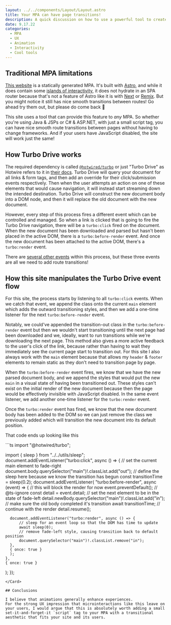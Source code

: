 ```yaml
---
layout: ../../components/Layout/Layout.astro
title: Your MPA can have page transitions!
description: A quick discussion on how to use a powerful tool to create better user experiences on your site
date: 9.17.22
categories:
  - MPA
  - UX
  - Animation
  - Interactivity
  - Cool tools
---
```


## Traditional MPA limitations

[This website](/) is a statically generated MPA.
It's built with [Astro](https://astro.build/), and while it does contain some [islands of interactivity](https://docs.astro.build/en/concepts/islands/), it does not hydrate in an SPA router because that's not a feature of Astro like it is with [Next](https://nextjs.org/) or [Remix](https://remix.run/).
But you might notice it still has nice smooth transitions between routes! Go ahead try them out, but please do come back 🙂

This site uses a tool that can provide this feature to _any_ MPA.
So whether you're using Java & JSPs or C# & ASP.NET, with just a small script tag, you can have nice smooth route transitions between pages without having to change frameworks.
And if your users have JavaScript disabled, the site will work just the same!

## How Turbo Drive works

The required dependency is called [`@hotwired/turbo`](https://www.npmjs.com/package/@hotwired/turbo) or just "Turbo Drive" as Hotwire refers to it in [their docs](https://turbo.hotwired.dev/).
Turbo Drive will query your document for all links & form tags, and then add an override for their click/submission events respectively.
Then when the user attempts an action on one of these elements that would cause navigation, it will instead start streaming down the intended destination.
Turbo Drive will construct the new document body into a DOM node, and then it will replace the old document with the new document.

However, every step of this process fires a different event which can be controlled and managed.
So when a link is clicked that is going to fire the Turbo Drive navigation, there will be a `turbo:click` fired on the document. When the new document has been downloaded and parsed but hasn't been placed in the active DOM, there is a `turbo:before-render` event. And once the new document has been attached to the active DOM, there's a `turbo:render` event.

There are [several other events](https://turbo.hotwired.dev/reference/events) within this process, but these three events are all we need to add route transitions!

## How this site manipulates the Turbo Drive event flow

For this site, the process starts by listening to all `turbo:click` events.
When we catch that event, we append the class onto the current `main` element which adds the outward transitioning styles, and then we add a one-time listener for the next `turbo:before-render` event.

Notably, we could've appended the transition-out class in the `turbo:before-render` event but then we wouldn't start transitioning until the next page had been downloaded and we, ideally, want to run transitions while we're downloading the next page.
This method also gives a more active feedback to the user's click of the link, because rather than having to wait they immediately see the current page start to transition out.
For this site I also always work with the `main` element because that allows my `header` & `footer` elements to remain static as they don't need to transition page by page.

When the `turbo:before-render` event fires, we know that we have the new parsed document body, and we append the styles that would put the new `main` in a visual state of having been transitioned out. These styles can't exist on the initial render of the new document because then the page would be effectively invisible with JavaScript disabled.
In the same event listener, we add another one-time listener for the `turbo:render` event.

Once the `turbo:render` event has fired, we know that the new document body has been added to the DOM so we can just remove the class we previously added which will transition the new document into its default position.

That code ends up looking like this

<Card withCopy client:idle>
```ts
import "@hotwired/turbo";

import { sleep } from "../../utils/sleep";
document.addEventListener("turbo:click", async () => {
  // set the current main element to fade-right
  document.body.querySelector("main")!.classList.add("out");
  // define the sleep here because we know the transition has begun
  const transitionTime = sleep(0.2);
  document.addEventListener(
    "turbo:before-render",
    async (event) => {
      // this will block the render for now
      event.preventDefault();
      // @ts-ignore
      const detail = event.detail;
      // set the next element to be in the state of fade-left
      detail.newBody.querySelector("main")!.classList.add("in");
      // make sure the old body completed it's transition
      await transitionTime;
      // continue with the render
      detail.resume();

      document.addEventListener("turbo:render", async () => {
          // sleep for an event loop so that the DOM has time to update
          await sleep(0);
          // remove fade-left style, causing transition back to default position
          document.querySelector("main")!.classList.remove("in");
      },
      { once: true }
      );
    },
    { once: true }
  );
});
```
</Card>

## Conclusions

I believe that animations generally enhance experiences.
For the strong UX impression that microinteractions like this leave on your users, I would argue that this is absolutely worth adding a small set-it-and-forget-it `script` tag to your MPA with a transitional aesthetic that fits your site and its users.